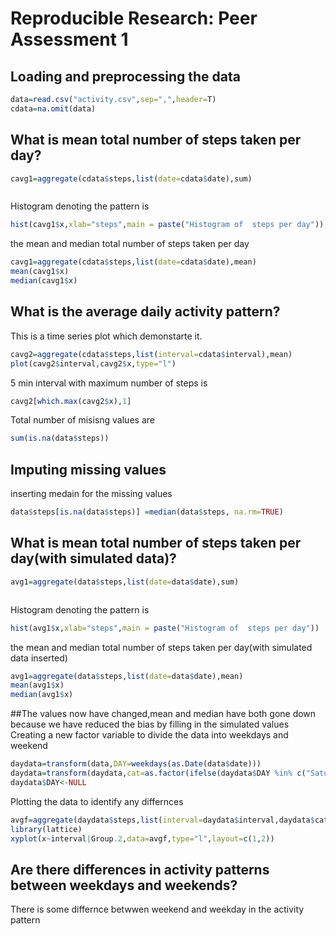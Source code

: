 # Reproducible Research: Peer Assessment 1


## Loading and preprocessing the data
```r
data=read.csv("activity.csv",sep=",",header=T)
cdata=na.omit(data)

```
## What is mean total number of steps taken per day?
```r
cavg1=aggregate(cdata$steps,list(date=cdata$date),sum)



```
Histogram denoting the pattern is
```r
hist(cavg1$x,xlab="steps",main = paste("Histogram of  steps per day"))
```
the mean and median total number of steps taken per day
```r
cavg1=aggregate(cdata$steps,list(date=cdata$date),mean)
mean(cavg1$x)
median(cavg1$x)
```

## What is the average daily activity pattern?
This is a time series plot which demonstarte it.
```r
cavg2=aggregate(cdata$steps,list(interval=cdata$interval),mean)
plot(cavg2$interval,cavg2$x,type="l")

```
5 min interval with maximum number of steps is
```r
cavg2[which.max(cavg2$x),1]

```

Total number of misisng values are
```r

sum(is.na(data$steps))
```

## Imputing missing values
inserting medain for the missing values
```r
data$steps[is.na(data$steps)] =median(data$steps, na.rm=TRUE)
```
## What is mean total number of steps taken per day(with simulated data)?
```r
avg1=aggregate(data$steps,list(date=data$date),sum)



```
Histogram denoting the pattern is
```r
hist(avg1$x,xlab="steps",main = paste("Histogram of  steps per day"))
```
the mean and median total number of steps taken per day(with simulated data inserted)
```r
avg1=aggregate(data$steps,list(date=data$date),mean)
mean(avg1$x)
median(avg1$x)
```

##The values now have changed,mean and median have both gone down because we have reduced the bias by filling in the simulated values
Creating a new factor variable to divide the data into weekdays and weekend
```r
daydata=transform(data,DAY=weekdays(as.Date(data$date)))
daydata=transform(daydata,cat=as.factor(ifelse(daydata$DAY %in% c("Saturday", "Sunday"), "Weekend", "Weekday")))
daydata$DAY<-NULL
```
Plotting the data to identify any differnces
```r
avgf=aggregate(daydata$steps,list(interval=daydata$interval,daydata$cat),mean)
library(lattice)
xyplot(x~interval|Group.2,data=avgf,type="l",layout=c(1,2))
```
## Are there differences in activity patterns between weekdays and weekends?
There is some differnce betwwen weekend and weekday in the activity pattern
